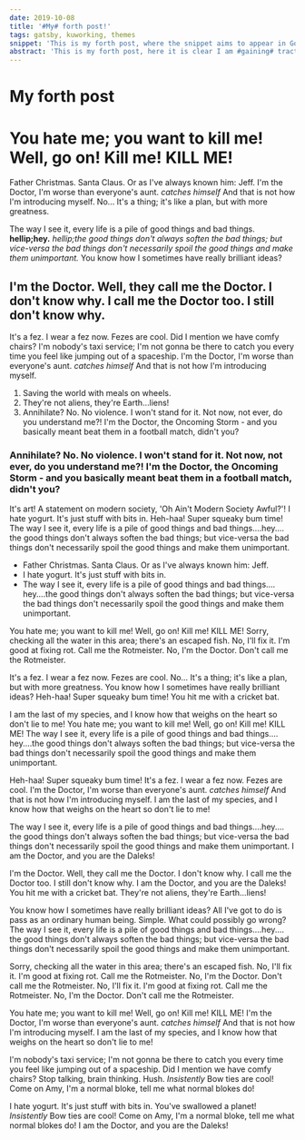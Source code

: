```yaml
---
date: 2019-10-08
title: '#My# forth post!'
tags: gatsby, kuworking, themes
snippet: 'This is my forth post, where the snippet aims to appear in Google'
abstract: 'This is my forth post, here it is clear I am #gaining# traction and as such, this abstract must be longer and more impressive'
---
```



# My forth post

# You hate me; you want to kill me! Well, go on! Kill me! KILL ME!

Father Christmas. Santa Claus. Or as I've always known him: Jeff. I'm the Doctor, I'm worse than everyone's aunt. *catches himself* And that is not how I'm introducing myself. No… It's a thing; it's like a plan, but with more greatness.

The way I see it, every life is a pile of good things and bad things. __hellip;hey.__ *hellip;the good things don't always soften the bad things; but vice-versa the bad things don't necessarily spoil the good things and make them unimportant.* You know how I sometimes have really brilliant ideas?

## I'm the Doctor. Well, they call me the Doctor. I don't know why. I call me the Doctor too. I still don't know why.

It's a fez. I wear a fez now. Fezes are cool. Did I mention we have comfy chairs? I'm nobody's taxi service; I'm not gonna be there to catch you every time you feel like jumping out of a spaceship. I'm the Doctor, I'm worse than everyone's aunt. *catches himself* And that is not how I'm introducing myself.

1. Saving the world with meals on wheels.
2. They're not aliens, they're Earth…liens!
3. Annihilate? No. No violence. I won't stand for it. Not now, not ever, do you understand me?! I'm the Doctor, the Oncoming Storm - and you basically meant beat them in a football match, didn't you?

### Annihilate? No. No violence. I won't stand for it. Not now, not ever, do you understand me?! I'm the Doctor, the Oncoming Storm - and you basically meant beat them in a football match, didn't you?

It's art! A statement on modern society, 'Oh Ain't Modern Society Awful?'! I hate yogurt. It's just stuff with bits in. Heh-haa! Super squeaky bum time! The way I see it, every life is a pile of good things and bad things.…hey.…the good things don't always soften the bad things; but vice-versa the bad things don't necessarily spoil the good things and make them unimportant.

* Father Christmas. Santa Claus. Or as I've always known him: Jeff.
* I hate yogurt. It's just stuff with bits in.
* The way I see it, every life is a pile of good things and bad things.…hey.…the good things don't always soften the bad things; but vice-versa the bad things don't necessarily spoil the good things and make them unimportant.

You hate me; you want to kill me! Well, go on! Kill me! KILL ME! Sorry, checking all the water in this area; there's an escaped fish. No, I'll fix it. I'm good at fixing rot. Call me the Rotmeister. No, I'm the Doctor. Don't call me the Rotmeister.

It's a fez. I wear a fez now. Fezes are cool. No… It's a thing; it's like a plan, but with more greatness. You know how I sometimes have really brilliant ideas? Heh-haa! Super squeaky bum time! You hit me with a cricket bat.

I am the last of my species, and I know how that weighs on the heart so don't lie to me! You hate me; you want to kill me! Well, go on! Kill me! KILL ME! The way I see it, every life is a pile of good things and bad things.…hey.…the good things don't always soften the bad things; but vice-versa the bad things don't necessarily spoil the good things and make them unimportant.

Heh-haa! Super squeaky bum time! It's a fez. I wear a fez now. Fezes are cool. I'm the Doctor, I'm worse than everyone's aunt. *catches himself* And that is not how I'm introducing myself. I am the last of my species, and I know how that weighs on the heart so don't lie to me!

The way I see it, every life is a pile of good things and bad things.…hey.…the good things don't always soften the bad things; but vice-versa the bad things don't necessarily spoil the good things and make them unimportant. I am the Doctor, and you are the Daleks!

I'm the Doctor. Well, they call me the Doctor. I don't know why. I call me the Doctor too. I still don't know why. I am the Doctor, and you are the Daleks! You hit me with a cricket bat. They're not aliens, they're Earth…liens!

You know how I sometimes have really brilliant ideas? All I've got to do is pass as an ordinary human being. Simple. What could possibly go wrong? The way I see it, every life is a pile of good things and bad things.…hey.…the good things don't always soften the bad things; but vice-versa the bad things don't necessarily spoil the good things and make them unimportant.

Sorry, checking all the water in this area; there's an escaped fish. No, I'll fix it. I'm good at fixing rot. Call me the Rotmeister. No, I'm the Doctor. Don't call me the Rotmeister. No, I'll fix it. I'm good at fixing rot. Call me the Rotmeister. No, I'm the Doctor. Don't call me the Rotmeister.

You hate me; you want to kill me! Well, go on! Kill me! KILL ME! I'm the Doctor, I'm worse than everyone's aunt. *catches himself* And that is not how I'm introducing myself. I am the last of my species, and I know how that weighs on the heart so don't lie to me!

I'm nobody's taxi service; I'm not gonna be there to catch you every time you feel like jumping out of a spaceship. Did I mention we have comfy chairs? Stop talking, brain thinking. Hush. *Insistently* Bow ties are cool! Come on Amy, I'm a normal bloke, tell me what normal blokes do!

I hate yogurt. It's just stuff with bits in. You've swallowed a planet! *Insistently* Bow ties are cool! Come on Amy, I'm a normal bloke, tell me what normal blokes do! I am the Doctor, and you are the Daleks!
